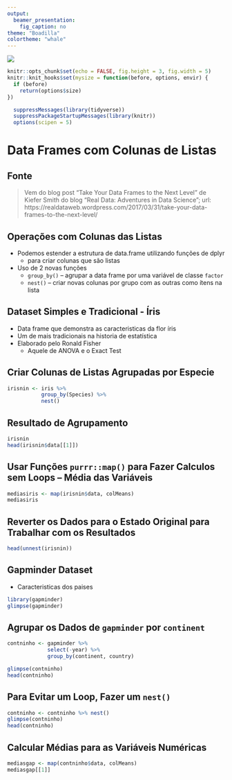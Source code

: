 ```yaml
---
output: 
  beamer_presentation:
    fig_caption: no
theme: "Boadilla"
colortheme: "whale"
---
```


![](/Users/jameshunter/Documents/UNIFESP/MAD-CB/course logo.png)

```r
knitr::opts_chunk$set(echo = FALSE, fig.height = 3, fig.width = 5)
knitr::knit_hooks$set(mysize = function(before, options, envir) {
  if (before) 
    return(options$size)
})
```

```r
  suppressMessages(library(tidyverse))
  suppressPackageStartupMessages(library(knitr))
  options(scipen = 5)
```

# Data Frames com Colunas de Listas

## Fonte

> Vem do blog post "Take Your Data Frames to the Next Level" de Kiefer Smith do blog "Real Data: Adventures in Data Science"; url: https://realdataweb.wordpress.com/2017/03/31/take-your-data-frames-to-the-next-level/

## Operações com Colunas das Listas

  - Podemos estender a estrutura de data.frame utilizando funções de dplyr
    - para criar colunas que são listas 
  - Uso de 2 novas funções
    - `group_by()` -- agrupar a data frame por uma variável de classe `factor`
    - `nest()` -- criar novas colunas por grupo com as outras como ítens na lista
    
## Dataset Simples e Tradicional - Íris

  - Data frame que demonstra as caracteristicas da flor íris
  - Um de mais tradicionais na historia de estatística 
  - Elaborado pelo Ronald Fisher 
    - Aquele de ANOVA e o Exact Test
    
## Criar Colunas de Listas Agrupadas por Especie

```r
irisnin <- iris %>% 
           group_by(Species) %>% 
           nest()
```

## Resultado de Agrupamento

```r
irisnin
head(irisnin$data[[1]])
```

## Usar Funções `purrr::map()` para Fazer Calculos sem Loops -- Média das Variáveis

```r
mediasiris <- map(irisnin$data, colMeans)
mediasiris
```

## Reverter os Dados para o Estado Original para Trabalhar com os Resultados

```r
head(unnest(irisnin))
```


## Gapminder Dataset 

  - Caracteristicas dos paises
  
```r
library(gapminder)
glimpse(gapminder)
```

## Agrupar os Dados de `gapminder` por `continent` 

```r
contninho <- gapminder %>%
             select(-year) %>%
             group_by(continent, country) 

glimpse(contninho)
head(contninho)
```

## Para Evitar um Loop, Fazer um `nest()`

```r
contninho <- contninho %>% nest()
glimpse(contninho)
head(contninho)
```

## Calcular Médias para as Variáveis Numéricas

```r
mediasgap <- map(contninho$data, colMeans)
mediasgap[[1]]
```


